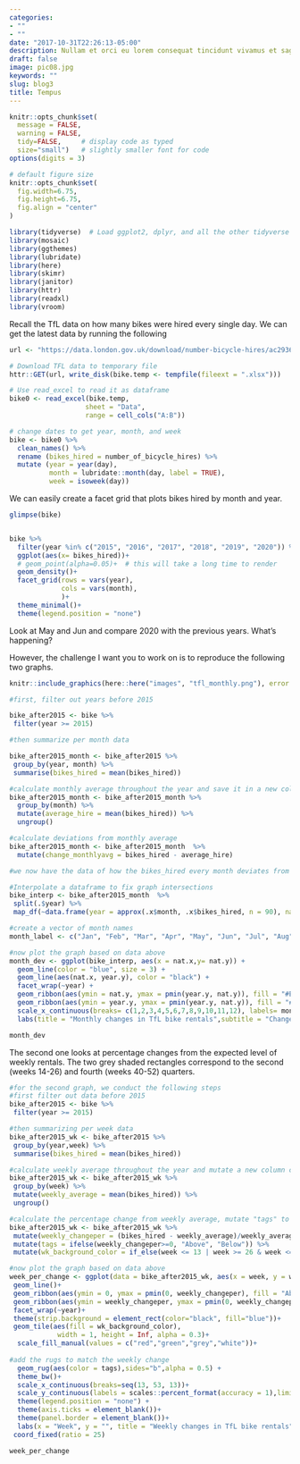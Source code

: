 ```yaml
---
categories:
- ""
- ""
date: "2017-10-31T22:26:13-05:00"
description: Nullam et orci eu lorem consequat tincidunt vivamus et sagittis magna sed nunc rhoncus condimentum sem. In efficitur ligula tate urna. Maecenas massa sed magna lacinia magna pellentesque lorem ipsum dolor. Nullam et orci eu lorem consequat tincidunt. Vivamus et sagittis tempus.
draft: false
image: pic08.jpg
keywords: ""
slug: blog3
title: Tempus
---
```



```r
knitr::opts_chunk$set(
  message = FALSE, 
  warning = FALSE, 
  tidy=FALSE,     # display code as typed
  size="small")   # slightly smaller font for code
options(digits = 3)

# default figure size
knitr::opts_chunk$set(
  fig.width=6.75, 
  fig.height=6.75,
  fig.align = "center"
)
```


```r
library(tidyverse)  # Load ggplot2, dplyr, and all the other tidyverse packages
library(mosaic)
library(ggthemes)
library(lubridate)
library(here)
library(skimr)
library(janitor)
library(httr)
library(readxl)
library(vroom)
```
Recall the TfL data on how many bikes were hired every single day. We can get the latest data by running the following

```r
url <- "https://data.london.gov.uk/download/number-bicycle-hires/ac29363e-e0cb-47cc-a97a-e216d900a6b0/tfl-daily-cycle-hires.xlsx"

# Download TFL data to temporary file
httr::GET(url, write_disk(bike.temp <- tempfile(fileext = ".xlsx")))

# Use read_excel to read it as dataframe
bike0 <- read_excel(bike.temp,
                   sheet = "Data",
                   range = cell_cols("A:B"))

# change dates to get year, month, and week
bike <- bike0 %>% 
  clean_names() %>% 
  rename (bikes_hired = number_of_bicycle_hires) %>% 
  mutate (year = year(day),
          month = lubridate::month(day, label = TRUE),
          week = isoweek(day))

```



We can easily create a facet grid that plots bikes hired by month and year.

```r

glimpse(bike)


bike %>% 
  filter(year %in% c("2015", "2016", "2017", "2018", "2019", "2020")) %>% 
  ggplot(aes(x= bikes_hired))+
  # geom_point(alpha=0.05)+  # this will take a long time to render
  geom_density()+
  facet_grid(rows = vars(year),
             cols = vars(month), 
             )+
  theme_minimal()+
  theme(legend.position = "none")

```

Look at May and Jun and compare 2020 with the previous years. What's happening?

However, the challenge I want you to work on is to reproduce the following two graphs.

```r
knitr::include_graphics(here::here("images", "tfl_monthly.png"), error = FALSE)

#first, filter out years before 2015

bike_after2015 <- bike %>% 
 filter(year >= 2015)

#then summarize per month data

bike_after2015_month <- bike_after2015 %>%
 group_by(year, month) %>%
 summarise(bikes_hired = mean(bikes_hired))

#calculate monthly average throughout the year and save it in a new column called avg_hire
bike_after2015_month <- bike_after2015_month %>% 
  group_by(month) %>% 
  mutate(average_hire = mean(bikes_hired)) %>% 
  ungroup()

#calculate deviations from monthly average
bike_after2015_month <- bike_after2015_month  %>% 
  mutate(change_monthlyavg = bikes_hired - average_hire)

#we now have the data of how the bikes_hired every month deviates from the monthly average, saying the blue line in the first graph, and we need to use geom_ribbon() to present the data  

#Interpolate a dataframe to fix graph intersections
bike_interp <- bike_after2015_month  %>% 
 split(.$year) %>% 
 map_df(~data.frame(year = approx(.x$month, .x$bikes_hired, n = 90), nat = approx(.x$month, .x$average_hire, n = 90), year = .x$year[1], month = .x$month[1]))

#create a vector of month names
month_label <- c("Jan", "Feb", "Mar", "Apr", "May", "Jun", "Jul", "Aug", "Sep", "Oct", "Nov", "Dec")

#now plot the graph based on data above
month_dev <- ggplot(bike_interp, aes(x = nat.x,y= nat.y)) + 
  geom_line(color = "blue", size = 3) +
  geom_line(aes(nat.x, year.y), color = "black") +
  facet_wrap(~year) +
  geom_ribbon(aes(ymin = nat.y, ymax = pmin(year.y, nat.y)), fill = "#EAB5B7" , alpha = 0.5) +
  geom_ribbon(aes(ymin = year.y, ymax = pmin(year.y, nat.y)), fill = "#CBECCE", alpha = 0.5) +
  scale_x_continuous(breaks= c(1,2,3,4,5,6,7,8,9,10,11,12), labels= month_label) +
  labs(title = "Monthly changes in TfL bike rentals",subtitle = "Change from monthly average shown in blue and calculated between 2015-2019", caption = "Source: TfL, London Data Store", y = "Bike rentals", x = "")

month_dev

```

The second one looks at percentage changes from the expected level of weekly rentals. The two grey shaded rectangles correspond to the second (weeks 14-26) and fourth (weeks 40-52) quarters.

```r

#for the second graph, we conduct the following steps
#first filter out data before 2015
bike_after2015 <- bike %>% 
 filter(year >= 2015)

#then summarizing per week data
bike_after2015_wk <- bike_after2015 %>%
 group_by(year,week) %>%
 summarise(bikes_hired = mean(bikes_hired))

#calculate weekly average throughout the year and mutate a new column called avg_hire_wk
bike_after2015_wk <- bike_after2015_wk %>%
 group_by(week) %>%
 mutate(weekly_average = mean(bikes_hired)) %>%
 ungroup()

#calculate the percentage change from weekly average, mutate "tags" to add different colors depending on whether the change is positive or negative as compared to expected level, and make "wk_background_color" to add color to the background
bike_after2015_wk <- bike_after2015_wk %>%
 mutate(weekly_changeper = (bikes_hired - weekly_average)/weekly_average)%>%
 mutate(tags = ifelse(weekly_changeper>=0, "Above", "Below")) %>% 
 mutate(wk_background_color = if_else(week <= 13 | week >= 26 & week <=39, "white", "grey"))

#now plot the graph based on data above
week_per_change <- ggplot(data = bike_after2015_wk, aes(x = week, y = weekly_changeper)) +  
 geom_line()+
 geom_ribbon(aes(ymin = 0, ymax = pmin(0, weekly_changeper), fill = "Above"), alpha = 0.5) + 
 geom_ribbon(aes(ymin = weekly_changeper, ymax = pmin(0, weekly_changeper), fill = "Below"), alpha = 0.5)+
 facet_wrap(~year)+
 theme(strip.background = element_rect(color="black", fill="blue"))+
 geom_tile(aes(fill = wk_background_color),
            width = 1, height = Inf, alpha = 0.3)+ 
  scale_fill_manual(values = c("red","green","grey","white"))+
  
#add the rugs to match the weekly change 
  geom_rug(aes(color = tags),sides="b",alpha = 0.5) +
  theme_bw()+
  scale_x_continuous(breaks=seq(13, 53, 13))+
  scale_y_continuous(labels = scales::percent_format(accuracy = 1),limits = c(-0.6,0.6)) + 
  theme(legend.position = "none") + 
  theme(axis.ticks = element_blank())+
  theme(panel.border = element_blank())+
  labs(x = "Week", y = "", title = "Weekly changes in TfL bike rentals", subtitle = "% change from weekly averages calculated between 2015-2019", caption = "Source: TfL, London Data Store")+
 coord_fixed(ratio = 25)

week_per_change

```